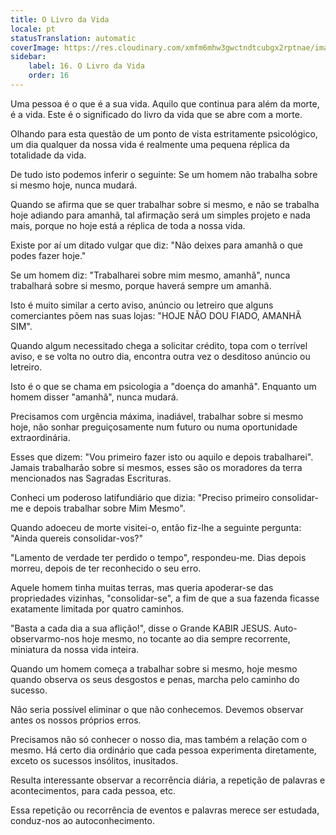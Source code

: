```yaml
---
title: O Livro da Vida
locale: pt
statusTranslation: automatic
coverImage: https://res.cloudinary.com/xmfm6mhw3gwctndtcubgx2rptnae/image/upload/v1740468922/small_cover_tratado_de_psicologia_revolucionaria_a4c0dca4e0.webp
sidebar:
    label: 16. O Livro da Vida
    order: 16
---
```

Uma pessoa é o que é a sua vida. Aquilo que continua para além da morte, é a vida. Este é o significado do livro da vida que se abre com a morte.

Olhando para esta questão de um ponto de vista estritamente psicológico, um dia qualquer da nossa vida é realmente uma pequena réplica da totalidade da vida.

De tudo isto podemos inferir o seguinte: Se um homem não trabalha sobre si mesmo hoje, nunca mudará.

Quando se afirma que se quer trabalhar sobre si mesmo, e não se trabalha hoje adiando para amanhã, tal afirmação será um simples projeto e nada mais, porque no hoje está a réplica de toda a nossa vida.

Existe por aí um ditado vulgar que diz: "Não deixes para amanhã o que podes fazer hoje."

Se um homem diz: "Trabalharei sobre mim mesmo, amanhã", nunca trabalhará sobre si mesmo, porque haverá sempre um amanhã.

Isto é muito similar a certo aviso, anúncio ou letreiro que alguns comerciantes põem nas suas lojas: "HOJE NÃO DOU FIADO, AMANHÃ SIM".

Quando algum necessitado chega a solicitar crédito, topa com o terrível aviso, e se volta no outro dia, encontra outra vez o desditoso anúncio ou letreiro.

Isto é o que se chama em psicologia a "doença do amanhã". Enquanto um homem disser "amanhã", nunca mudará.

Precisamos com urgência máxima, inadiável, trabalhar sobre si mesmo hoje, não sonhar preguiçosamente num futuro ou numa oportunidade extraordinária.

Esses que dizem: "Vou primeiro fazer isto ou aquilo e depois trabalharei". Jamais trabalharão sobre si mesmos, esses são os moradores da terra mencionados nas Sagradas Escrituras.

Conheci um poderoso latifundiário que dizia: "Preciso primeiro consolidar-me e depois trabalhar sobre Mim Mesmo".

Quando adoeceu de morte visitei-o, então fiz-lhe a seguinte pergunta: "Ainda quereis consolidar-vos?"

"Lamento de verdade ter perdido o tempo", respondeu-me. Dias depois morreu, depois de ter reconhecido o seu erro.

Aquele homem tinha muitas terras, mas queria apoderar-se das propriedades vizinhas, "consolidar-se", a fim de que a sua fazenda ficasse exatamente limitada por quatro caminhos.

"Basta a cada dia a sua aflição!", disse o Grande KABIR JESUS. Auto-observarmo-nos hoje mesmo, no tocante ao dia sempre recorrente, miniatura da nossa vida inteira.

Quando um homem começa a trabalhar sobre si mesmo, hoje mesmo quando observa os seus desgostos e penas, marcha pelo caminho do sucesso.

Não seria possível eliminar o que não conhecemos. Devemos observar antes os nossos próprios erros.

Precisamos não só conhecer o nosso dia, mas também a relação com o mesmo. Há certo dia ordinário que cada pessoa experimenta diretamente, exceto os sucessos insólitos, inusitados.

Resulta interessante observar a recorrência diária, a repetição de palavras e acontecimentos, para cada pessoa, etc.

Essa repetição ou recorrência de eventos e palavras merece ser estudada, conduz-nos ao autoconhecimento.

